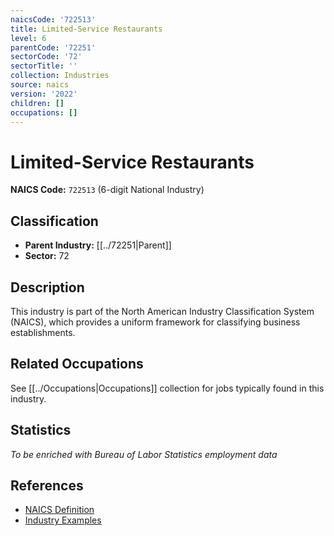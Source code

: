 ```yaml
---
naicsCode: '722513'
title: Limited-Service Restaurants
level: 6
parentCode: '72251'
sectorCode: '72'
sectorTitle: ''
collection: Industries
source: naics
version: '2022'
children: []
occupations: []
---
```

# Limited-Service Restaurants

**NAICS Code:** `722513` (6-digit National Industry)

## Classification

- **Parent Industry:** [[../72251|Parent]]
- **Sector:** 72

## Description

This industry is part of the North American Industry Classification System (NAICS), which provides a uniform framework for classifying business establishments.

## Related Occupations

See [[../Occupations|Occupations]] collection for jobs typically found in this industry.

## Statistics

*To be enriched with Bureau of Labor Statistics employment data*

## References

- [NAICS Definition](https://www.census.gov/naics/)
- [Industry Examples](https://www.census.gov/naics/2022NAICS/)
